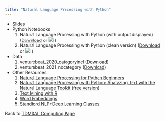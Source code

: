 ```yaml
---
title: "Natural Language Processing with Python"
---
```


* [Slides](NLP_with_Python.pdf)
* Python Notebooks
    1. Natural Language Processing with Python (with output displayed) (<a href="NLP_outputdisplayed.ipynb" download="NLP_outputdisplayed.ipynb">Download</a> or [![](colab-badge.svg)](https://colab.research.google.com/github/tdmdal/naturallanguageprocessing/blob/master/NLP_outputdisplayed.ipynb) )
    2. Natural Language Processing with Python (clean version) (<a href="NLP_pipeline_clean.ipynb" download="NLP_pipeline_clean.ipynb">Download</a> or [![](colab-badge.svg)](https://colab.research.google.com/github/tdmdal/naturallanguageprocessing/blob/master/NLP_pipeline_clean.ipynb) )
* Data 
    1. venturebeat_2020_categoryincl (<a href="venturebeat.csv" download="venturebeat2020.csv">Download</a>)
    2. venturebeat_2021_nocategory (<a href="venturebeat.csv" download="venturebeat2021.csv">Download</a>)
* Other Resources 
    1. [Natural Language Processing for Python Beginners](http://www.datascienceassn.org/sites/default/files/Natural%20Language%20Processing%20with%20Python.pdf)
    2. [Natural Language Processing with Python: Analyzing Text with the Natural Language Toolkit (free version)](http://www.nltk.org/book/)
    3. [Text Mining with R](https://www.tidytextmining.com/)
    4. [Word Embeddings](https://lilianweng.github.io/lil-log/2017/10/15/learning-word-embedding.html#examples-word2vec-on-game-of-thrones)
    5. [Standford NLP+Deep Learning Classes](http://web.stanford.edu/class/cs224n/)
    
Back to [TDMDAL Computing Page](https://tdmdal.github.io/)